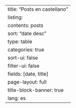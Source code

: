 ---
title: "Posts en castellano"
listing:
  contents: posts
  sort: "date desc"
  type: table
  categories: true
  sort-ui: false
  filter-ui: false
  fields: [date, title]
page-layout: full
title-block-banner: true
lang: es
---
